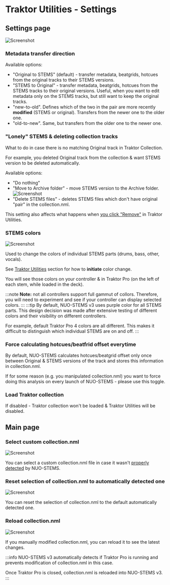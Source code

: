 # Traktor Utilities - Settings

## Settings page
![Screenshot](./img/traktor-utilities-settings-page.webp)

### Metadata transfer direction

Available options:
- "Original to STEMS" (default) - transfer metadata, beatgrids, hotcues from the original tracks to their STEMS versions.
- "STEMS to Original" - transfer metadata, beatgrids, hotcues from the STEMS tracks to their original versions. Useful, when you want to edit metadata only on the STEMS tracks, but still want to keep the original tracks.
- "new-to-old". Defines which of the two in the pair are more recently **modified** (STEMS or original). Transfers from the newer one to the older one.
- "old-to-new". Same, but transfers from the older one to the newer one.

### "Lonely" STEMS & deleting collection tracks
What to do in case there is no matching Original track in Traktor Collection.

For example, you deleted Original track from the collection & want STEMS version to be deleted automatically.

Available options:
- "Do nothing"
- "Move to Archive folder" - move STEMS version to the Archive folder. ![Screenshot](./img/traktor-utilities-settings-archive-folder.webp)
- "Delete STEMS files" - deletes STEMS files which don't have original "pair" in the collection.nml.

This setting also affects what happens when [you click "Remove"](../table-actions) in Traktor Utilities.
		
### STEMS colors
![Screenshot](./img/traktor-utilities-settings-stems-colors.webp)

Used to change the colors of individual STEMS parts (drums, bass, other, vocals).

See [Traktor Utilities](../general#change-stems-colors) section for how to **initiate** color change.


You will see those colors on your controller & in Traktor Pro (on the left of each stem, while loaded in the deck).

:::note
**Note:** not all controllers support full gammut of collors. Therefore, you will need to experiment and see if your controller can display selected colors.
:::
:::tip
By default, NUO-STEMS v3 uses purple color for all STEMS parts. This design decision was made after extensive testing of different colors and their visibility on different controllers.

For example, default Traktor Pro 4 colors are all different. This makes it difficult to distinguish which individual STEMS are on and off.
:::

### Force calculating hotcues/beatfrid offset everytime
By default, NUO-STEMS calculates hotcues/beatgrid offset only once between Original & STEMS versions of the track and stores this information in collection.nml.

If for some reason (e.g. you manipulated collection.nml) you want to force doing this analysis on every launch of NUO-STEMS - please use this toggle.

### Load Traktor collection
If disabled - Traktor collection won't be loaded & Traktor Utilities will be disabled.


## Main page
### Select custom collection.nml
![Screenshot](./img/traktor-utilities-select-collection.webp)

You can select a custom collection.nml file in case it wasn't [properly detected](/docs/v3/traktor-utilities/general#transfer-metadata-beatgrid--hotcues) by NUO-STEMS.

### Reset selection of collection.nml to automatically detected one
![Screenshot](./img/traktor-utilities-reset-collection.webp)

You can reset the selection of collection.nml to the default automatically detected one.

### Reload collection.nml
![Screenshot](./img/traktor-utilities-reload-collection.webp)

If you manually modified collection.nml, you can reload it to see the latest changes.

:::info
NUO-STEMS v3 automatically detects if Traktor Pro is running and prevents modification of collection.nml in this case. 

Once Traktor Pro is closed, collection.nml is reloaded into NUO-STEMS v3.
:::